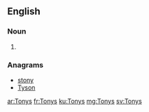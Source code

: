 ==English==

===Noun===
{{head|en}}

# {{plural of|Tony}}

===Anagrams===
* [[stony#English|stony]]
* [[Tyson#English|Tyson]]

[[ar:Tonys]]
[[fr:Tonys]]
[[ku:Tonys]]
[[mg:Tonys]]
[[sv:Tonys]]
